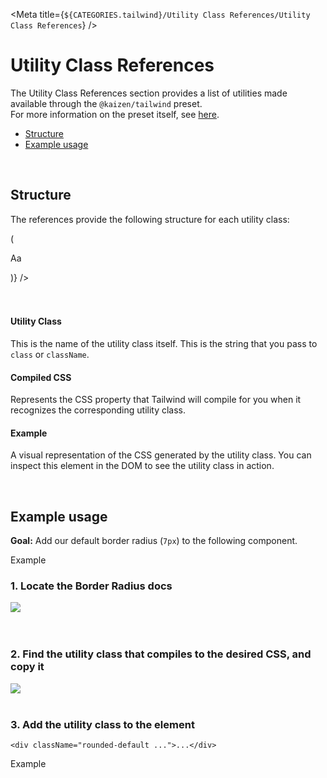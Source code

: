
<Meta title={`${CATEGORIES.tailwind}/Utility Class References/Utility Class References`} />

# Utility Class References

The Utility Class References section provides a list of utilities made available through the `@kaizen/tailwind` preset.  
For more information on the preset itself, see [here](https://cultureamp.design/storybook/?path=/story/systems-tailwind-overview--page).

- [Structure](#structure)
- [Example usage](#example-usage)

<br/>

## Structure

The references provide the following structure for each utility class:

<div className="w-100">
  <UtilityClassTemplate
    compiledCssPropertyName="width"
    classKeyValues={[{utilityClassName: "text-heading-1", cssProperty: "2.125rem"}]}
    renderExampleComponent={(cssProperty) => (
      <p style={{ fontSize: cssProperty }}>Aa</p>
    )}
  />
</div>

<br/>
<br/>

#### Utility Class
This is the name of the utility class itself. This is the string that you pass to `class` or `className`.

#### Compiled CSS
Represents the CSS property that Tailwind will compile for you when it recognizes the corresponding utility class.

#### Example
A visual representation of the CSS generated by the utility class. You can inspect this element in the DOM to see the utility class in action.

<br/>

## Example usage

**Goal:** Add our default border radius (`7px`) to the following component.

<Canvas>
<div className="border-solid w-max border-blue-500 bg-blue-100 px-12">
  <p className="font-family-paragraph text-blue-700">Example</p>
</div>
</Canvas>

### 1. Locate the Border Radius docs
<div className="max-w-[600px]">
  <img src={UtilitySearchResult}/>
</div>

<br/>
<br/>

### 2. Find the utility class that compiles to the desired CSS, and copy it
<img src={CopyUtilityClass}/>

<br/>
<br/>

### 3. Add the utility class to the element
```tsx
<div className="rounded-default ...">...</div>
```
<Canvas>
<div className="rounded-default border-solid w-max border-blue-500 bg-blue-100 px-12">
  <p className="font-family-paragraph text-blue-700">Example</p>
</div>
</Canvas>
